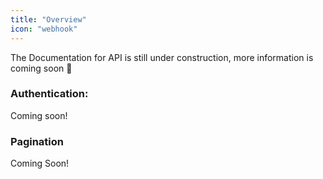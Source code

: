 ```yaml
---
title: "Overview"
icon: "webhook"
---
```


<Warning>
The Documentation for API is still under construction, more information is coming soon 🚧
</Warning>

### Authentication:

Coming soon!

### Pagination

Coming Soon!
